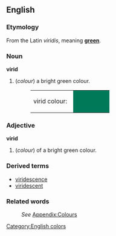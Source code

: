 ==English==

===Etymology===
From the Latin ''viridis'', meaning '''[[green]]'''.
===Noun===
'''virid'''
#(''colour'') a bright green colour.
#:<table><tr><td>virid colour: &nbsp;</td><td bgcolor="#007959" width="80">&nbsp; </td></tr></table>

===Adjective===
'''virid'''
#(''colour'') of a bright green colour.

===Derived terms===
*[[viridescence]]
*[[viridescent]]

===Related words===
:''See'' [[Wiktionary_Appendix:Colours|Appendix:Colours]]

[[Category:English colors]]